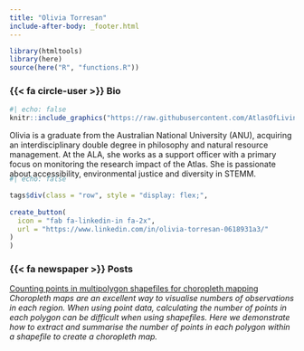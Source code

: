 ```yaml
---
title: "Olivia Torresan"
include-after-body: _footer.html
---
```


```r
library(htmltools)
library(here)
source(here("R", "functions.R"))
```

### {{< fa circle-user >}} Bio 

:::{.bio-row}
:::{.bio-column-right}

```r
#| echo: false
knitr::include_graphics("https://raw.githubusercontent.com/AtlasOfLivingAustralia/ala-labs/main/images/people/olivia.jpg")
```
:::

:::{.bio-column-left}
Olivia is a graduate from the Australian National University (ANU), acquiring an interdisciplinary double degree in philosophy and natural resource management. At the ALA, she works as a support officer with a primary focus on monitoring the research impact of the Atlas. She is passionate about accessibility, environmental justice and diversity in STEMM.
:::
:::

:::{.column-body style="margin-top:-20px;"}
```r
#| echo: false

tags$div(class = "row", style = "display: flex;",
         
create_button(
  icon = "fab fa-linkedin-in fa-2x",
  url = "https://www.linkedin.com/in/olivia-torresan-0618931a3/"
)
)
```
:::


### {{< fa newspaper >}} Posts 

[Counting points in multipolygon shapefiles for choropleth mapping](https://labs.ala.org.au/posts/2023-01-12_counting-points-in-shapefiles/)<br>
*Choropleth maps are an excellent way to visualise numbers of observations in each region. When using point data, calculating the number of points in each polygon can be difficult when using shapefiles. Here we demonstrate how to extract and summarise the number of points in each polygon within a shapefile to create a choropleth map.*

